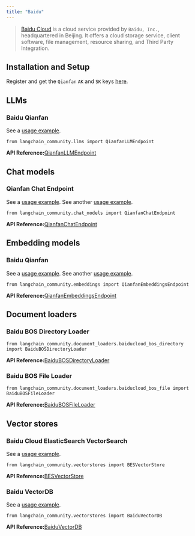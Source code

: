 ```yaml
---
title: "Baidu"
---
```


> [Baidu Cloud](https://cloud.baidu.com/) is a cloud service provided by `Baidu, Inc.`, headquartered in Beijing. It offers a cloud storage service, client software, file management, resource sharing, and Third Party Integration.

## Installation and Setup

Register and get the `Qianfan` `AK` and `SK` keys [here](https://cloud.baidu.com/product/wenxinworkshop).

## LLMs

### Baidu Qianfan

See a [usage example](/src/oss/integrations/llms/baidu_qianfan_endpoint).

```
from langchain_community.llms import QianfanLLMEndpoint
```

**API Reference:**[QianfanLLMEndpoint](https://python.langchain.com/api_reference/community/llms/langchain_community.llms.baidu_qianfan_endpoint.QianfanLLMEndpoint.html)

## Chat models

### Qianfan Chat Endpoint

See a [usage example](/src/oss/integrations/chat/baidu_qianfan_endpoint). See another [usage example](/src/oss/integrations/chat/ernie).

```
from langchain_community.chat_models import QianfanChatEndpoint
```

**API Reference:**[QianfanChatEndpoint](https://python.langchain.com/api_reference/community/chat_models/langchain_community.chat_models.baidu_qianfan_endpoint.QianfanChatEndpoint.html)

## Embedding models

### Baidu Qianfan

See a [usage example](/src/oss/integrations/text_embedding/baidu_qianfan_endpoint). See another [usage example](/src/oss/integrations/text_embedding/ernie).

```
from langchain_community.embeddings import QianfanEmbeddingsEndpoint
```

**API Reference:**[QianfanEmbeddingsEndpoint](https://python.langchain.com/api_reference/community/embeddings/langchain_community.embeddings.baidu_qianfan_endpoint.QianfanEmbeddingsEndpoint.html)

## Document loaders

### Baidu BOS Directory Loader

```
from langchain_community.document_loaders.baiducloud_bos_directory import BaiduBOSDirectoryLoader
```

**API Reference:**[BaiduBOSDirectoryLoader](https://python.langchain.com/api_reference/community/document_loaders/langchain_community.document_loaders.baiducloud_bos_directory.BaiduBOSDirectoryLoader.html)

### Baidu BOS File Loader

```
from langchain_community.document_loaders.baiducloud_bos_file import BaiduBOSFileLoader
```

**API Reference:**[BaiduBOSFileLoader](https://python.langchain.com/api_reference/community/document_loaders/langchain_community.document_loaders.baiducloud_bos_file.BaiduBOSFileLoader.html)

## Vector stores

### Baidu Cloud ElasticSearch VectorSearch

See a [usage example](/src/oss/integrations/vectorstores/baiducloud_vector_search).

```
from langchain_community.vectorstores import BESVectorStore
```

**API Reference:**[BESVectorStore](https://python.langchain.com/api_reference/community/vectorstores/langchain_community.vectorstores.baiducloud_vector_search.BESVectorStore.html)

### Baidu VectorDB

See a [usage example](/src/oss/integrations/vectorstores/baiduvectordb).

```
from langchain_community.vectorstores import BaiduVectorDB
```

**API Reference:**[BaiduVectorDB](https://python.langchain.com/api_reference/community/vectorstores/langchain_community.vectorstores.baiduvectordb.BaiduVectorDB.html)
